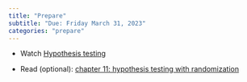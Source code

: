 ```yaml
---
title: "Prepare"
subtitle: "Due: Friday March 31, 2023"
categories: "prepare"
---
```


-   Watch [Hypothesis testing](https://warpwire.duke.edu/w/YQ4GAA/)

-   Read (optional): [chapter 11: hypothesis testing with randomization](https://openintro-ims.netlify.app/index.html)
